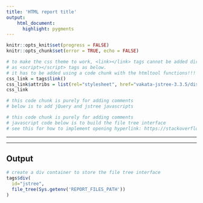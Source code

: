 ```yaml
---
title: 'HTML report title'
output:
    html_document:
      highlight: pygments
---
```


```r
knitr::opts_knit$set(progress = FALSE)
knitr::opts_chunk$set(error = TRUE, echo = FALSE)
```

```r
# to make the css theme to work, <link></link> tags cannot be added directly 
# as <script></script> tags as below.
# it has to be added using a code chunk with the htmltool functions!!!
css_link = tags$link()
css_link$attribs = list(rel="stylesheet", href="vakata-jstree-3.3.5/dist/themes/default/style.min.css")
css_link
```

```r
# this code chunk is purely for adding comments
# below is to add jQuery and jstree javascripts
```
<script src="https://code.jquery.com/jquery-3.3.1.min.js"></script>
<script src="vakata-jstree-3.3.5/dist/jstree.min.js"></script>

```r
# this code chunk is purely for adding comments
# javascript code below is to build the file tree interface
# see this for how to implement opening hyperlink: https://stackoverflow.com/questions/18611317/how-to-get-i-get-leaf-nodes-in-jstree-to-open-their-hyperlink-when-clicked-when
```
<script>
  $(function () {
    // create an instance when the DOM is ready
    $('#jstree').jstree().bind("select_node.jstree", function (e, data) {
     window.open( data.node.a_attr.href, data.node.a_attr.target )
    });
  });
</script>
-----------------------------------------















-----------------------------------------
## Output

```r
# create a div container to store the file tree interface
tags$div(
  id="jstree",
  file_tree(Sys.getenv('REPORT_FILES_PATH'))
)
```

